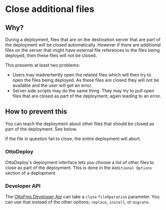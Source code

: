 # Close additional files

## Why?

During a deployment, files that are on the destination server that are part of the deployment will be closed automatically. However if there are additional files on the server that might have external file references to the files being deployed, then these files will not be closed.

This presents at least two problems:

- Users may inadvertently open the related files which will then try to open the files being deployed. As these files are closed they will not be available and the user will get an error.
- Server side scripts may do the same thing. They may try to pull open files that are closed as part of the deployment; again leading to an error.

## How to prevent this

You can teach the deployment about other files that should be closed as part of the deployment. See below.

If the file in question fail to close, the entire deployment will abort.

### OttoDeploy

OttoDeploy's deployment interface lets you choose a list of other files to close as part of the deployment. This is done in the `Additional Options` section of a deplopment.

### Developer API

The [OttoFms Developer Api](/apidoc#tag/Deployment/operation/PostOttoApiDeployment) can take a `close` `fileOperation` parameter. You can use that instead of the other options; `replace`, `install`, or `migrate`.
